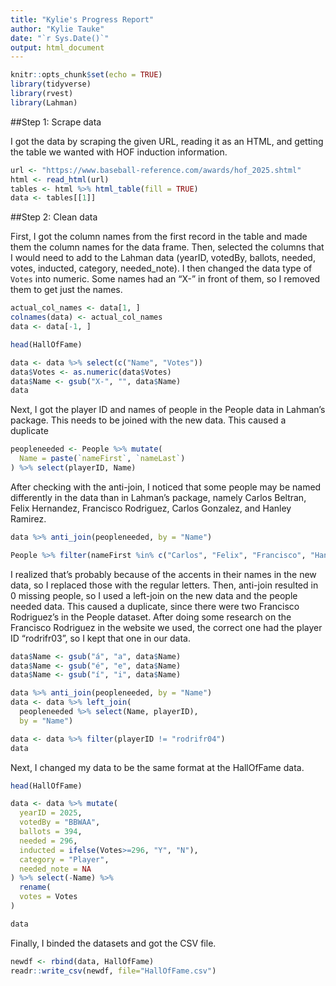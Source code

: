 ```yaml
---
title: "Kylie's Progress Report"
author: "Kylie Tauke"
date: "`r Sys.Date()`"
output: html_document
---
```


```r
knitr::opts_chunk$set(echo = TRUE)
library(tidyverse)
library(rvest)
library(Lahman)
```

##Step 1: Scrape data

I got the data by scraping the given URL, reading it as an HTML, and getting the table we wanted with HOF induction information.

```r
url <- "https://www.baseball-reference.com/awards/hof_2025.shtml"
html <- read_html(url)
tables <- html %>% html_table(fill = TRUE)
data <- tables[[1]]
```

##Step 2: Clean data

First, I got the column names from the first record in the table and made them the column names for the data frame. Then, selected the columns that I would need to add to the Lahman data (yearID, votedBy, ballots, needed, votes, inducted, category, needed_note). I then changed the data type of `Votes` into numeric. Some names had an "X-" in front of them, so I removed them to get just the names.

```r
actual_col_names <- data[1, ]
colnames(data) <- actual_col_names
data <- data[-1, ]

head(HallOfFame)

data <- data %>% select(c("Name", "Votes"))
data$Votes <- as.numeric(data$Votes)
data$Name <- gsub("X-", "", data$Name)
data
```

Next, I got the player ID and names of people in the People data in Lahman's package. This needs to be joined with the new data. This caused a duplicate

```r
peopleneeded <- People %>% mutate(
  Name = paste(`nameFirst`, `nameLast`)
) %>% select(playerID, Name)
```

After checking with the anti-join, I noticed that some people may be named differently in the data than in Lahman's package, namely Carlos Beltran, Felix Hernandez, Francisco Rodriguez, Carlos Gonzalez, and Hanley Ramirez.

```r
data %>% anti_join(peopleneeded, by = "Name")

People %>% filter(nameFirst %in% c("Carlos", "Felix", "Francisco", "Hanley") & nameLast %in% c("Beltran", "Hernandez", "Rodriguez", "Gonzalez", "Ramirez")) %>% select(nameFirst, nameLast)
```

I realized that's probably because of the accents in their names in the new data, so I replaced those with the regular letters. Then, anti-join resulted in 0 missing people, so I used a left-join on the new data and the people needed data. This caused a duplicate, since there were two Francisco Rodriguez's in the People dataset. After doing some research on the Francisco Rodriguez in the website we used, the correct one had the player ID "rodrifr03", so I kept that one in our data.

```r
data$Name <- gsub("á", "a", data$Name)
data$Name <- gsub("é", "e", data$Name)
data$Name <- gsub("í", "i", data$Name)

data %>% anti_join(peopleneeded, by = "Name")
data <- data %>% left_join(
  peopleneeded %>% select(Name, playerID), 
  by = "Name")

data <- data %>% filter(playerID != "rodrifr04")
data
```

Next, I changed my data to be the same format at the HallOfFame data.

```r
head(HallOfFame)

data <- data %>% mutate(
  yearID = 2025,
  votedBy = "BBWAA",
  ballots = 394,
  needed = 296,
  inducted = ifelse(Votes>=296, "Y", "N"),
  category = "Player",
  needed_note = NA
) %>% select(-Name) %>% 
  rename(
  votes = Votes
)

data
```

Finally, I binded the datasets and got the CSV file.

```r
newdf <- rbind(data, HallOfFame)
readr::write_csv(newdf, file="HallOfFame.csv")
```
